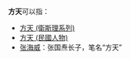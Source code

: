 '''方天'''可以指：
*[[方天_(衛斯理系列)|方天 (衛斯理系列)]]
*[[方天_(民國人物)|方天 (民國人物)]]
*[[张海威|张海威]]：张国焘长子，笔名“方天”
{{disambig|Cat=二字中國相關消歧義}}